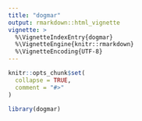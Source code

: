 ```yaml
---
title: "dogmar"
output: rmarkdown::html_vignette
vignette: >
  %\VignetteIndexEntry{dogmar}
  %\VignetteEngine{knitr::rmarkdown}
  %\VignetteEncoding{UTF-8}
---
```


```r
knitr::opts_chunk$set(
  collapse = TRUE,
  comment = "#>"
)
```

```r
library(dogmar)
```
